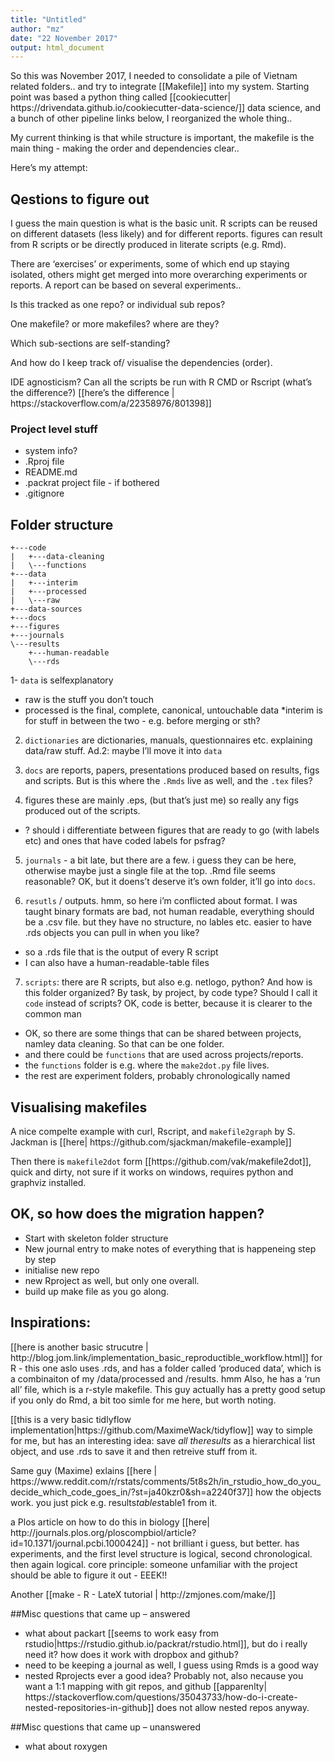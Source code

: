 ```yaml
---
title: "Untitled"
author: "mz"
date: "22 November 2017"
output: html_document
---
```


So this was November 2017, I needed to consolidate a pile of Vietnam related folders.. and try to integrate [[Makefile]] into my system. Starting point was based a python thing called [[cookiecutter| https://drivendata.github.io/cookiecutter-data-science/]] data science, and a bunch of other pipeline links below, I reorganized the whole thing.. 

My current thinking is that while structure is important, the makefile is the main thing - making the order and dependencies clear..

Here's my  attempt:

## Qestions to figure out 

I guess the main question is what is the basic unit. R scripts can be reused on different datasets (less likely) and for different reports. figures can result from R scripts or be directly produced in literate scripts (e.g. Rmd). 

There are 'exercises' or experiments, some of which end up staying isolated, others might get merged into more overarching experiments or reports. A report can be based on several experiments.. 

Is this tracked as one repo? or individual sub repos?

One makefile? or more makefiles? where are they?

Which sub-sections are self-standing? 

And how do I keep track of/ visualise the dependencies (order). 

IDE agnosticism? Can all the scripts be run with R CMD or Rscript (what's the difference?) [[here's the difference | https://stackoverflow.com/a/22358976/801398]]

### Project level stuff

* system info?
* .Rproj file
* README.md
* .packrat project file - if bothered
* .gitignore 


## Folder structure 

```
+---code
|   +---data-cleaning
|   \---functions
+---data
|   +---interim
|   +---processed
|   \---raw
+---data-sources
+---docs
+---figures
+---journals
\---results
    +---human-readable
    \---rds
```    


1- `data` is selfexplanatory

* raw is the stuff you don't touch
* processed is the final, complete, canonical, untouchable data
*interim is for stuff in between the two - e.g. before merging or sth?

2. `dictionaries` are dictionaries, manuals, questionnaires etc. explaining data/raw stuff. Ad.2: maybe I'll move it into `data`

3. `docs` are reports, papers, presentations produced based on results, figs and scripts. But is this where the `.Rmds` live as well, and the `.tex` files?

4. figures  these are mainly .eps, (but that's just me) so really any figs produced out of the scripts. 

* ? should i differentiate between figures that are ready to go (with labels etc) and ones that have coded labels for psfrag?

5. `journals` - a bit late, but there are a few. i guess they can be here, otherwise maybe just a single file at the top. .Rmd file seems reasonable? OK, but it doens't deserve it's own folder, it'll go into `docs`. 

6. `resutls` / outputs. hmm, so here i'm conflicted about format. I was taught  binary formats are bad, not human readable, everything should be a .csv file. but they have no structure, no lables etc. easier to have .rds objects you can pull in when you like?

* so a .rds file that is the output of every R script
* I can also have a human-readable-table files

7. `scripts`: there are R scripts, but also e.g. netlogo, python? And how is this folder organized? By task, by project, by code type? Should I call it `code` instead of scripts? OK, code is better, because it is clearer to the common man

* OK, so there are some things that can be shared between projects, namley data cleaning. So that can be one folder. 
* and there could be `functions` that are used across projects/reports. 
* the `functions` folder is e.g. where the `make2dot.py` file lives.
* the rest are experiment folders, probably chronologically named


## Visualising makefiles

 A nice compelte example with curl, Rscript, and `makefile2graph` by S. Jackman is  [[here| https://github.com/sjackman/makefile-example]]

Then there is `makefile2dot` form [[https://github.com/vak/makefile2dot]], quick and dirty, not sure if it works on windows, requires python and graphviz installed. 

## OK, so how does the migration happen?

* Start with skeleton folder structure
* New journal entry to make notes of everything that is happeneing step by step
* initialise new repo
* new Rproject as well, but only one overall.
* build up make file as you go along. 



## Inspirations:

[[here is another basic strucutre | http://blog.jom.link/implementation_basic_reproductible_workflow.html]] for R - this one aslo uses .rds, and has a folder called 'produced data', which is a combinaiton of my /data/processed and /results. hmm Also, he has a 'run all' file, which is a r-style makefile. This guy actually has a pretty good setup if you only do Rmd, a bit too simle for me here, but worth noting. 

[[this is a very basic tidlyflow implementation|https://github.com/MaximeWack/tidyflow]] way to simple for me, but has an interesting idea: save *all theresults* as a hierarchical list object, and use .rds to save it and then retreive stuff from it.

Same guy (Maxime) exlains [[here | https://www.reddit.com/r/rstats/comments/5t8s2h/in_rstudio_how_do_you_decide_which_code_goes_in/?st=ja40kzr0&sh=a2240f37]] how the objects work. you just pick e.g. results$tables$table1 from it. 

a Plos article on how to do this in biology [[here| http://journals.plos.org/ploscompbiol/article?id=10.1371/journal.pcbi.1000424]] - not brilliant i guess, but better. has experiments, and the first level structure is logical, second chronological. then again logical. core principle: someone unfamiliar with the project should be able to figure it out - EEEK!!

Another [[make - R - LateX tutorial | http://zmjones.com/make/]] 


##Misc questions that came up -- answered

* what about packart [[seems to work easy from rstudio|https://rstudio.github.io/packrat/rstudio.html]], but do i really need it? how does it work with dropbox and github?
* need to be keeping a journal as well, I guess using Rmds is a good way
* nested Rprojects ever a good idea? Probably not, also necause you want a 1:1 mapping with git repos, and github [[apparenlty| https://stackoverflow.com/questions/35043733/how-do-i-create-nested-repositories-in-github]]  does not allow nested repos anyway. 


##Misc questions that came up -- unanswered

* what about roxygen

